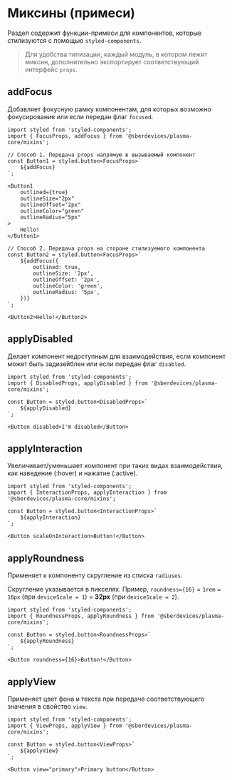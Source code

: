 
<Meta title="Core/Mixins" />


# Миксины (примеси)
Раздел содержит функции-примеси для компонентов, которые стилизуются с помощью ``styled-components``.

> Для удобства типизации, каждый модуль, в котором лежит миксин, дополнительно экспортирует соответствующий интерфейс ``props``.

## addFocus
Добавляет фокусную рамку компонентам, для которых возможно фокусирование или если передан флаг ``focused``.
```tsx
import styled from 'styled-components';
import { FocusProps, addFocus } from '@sberdevices/plasma-core/mixins';

// Способ 1. Передача props напрямую в вызываемый компонент
const Button1 = styled.button<FocusProps>`
    ${addFocus}
`;

<Button1
    outlined={true}
    outlineSize="2px"
    outlineOffset="2px"
    outlineColor="green"
    outlineRadius="5px"
>
    Hello!
</Button1>

// Способ 2. Передача props на стороне стилизуемого компонента
const Button2 = styled.button<FocusProps>`
    ${addFocus({
        outlined: true,
        outlineSize: '2px',
        outlineOffset: '2px',
        outlineColor: 'green',
        outlineRadius: '5px',
    })}
`;

<Button2>Hello!</Button2>
```

## applyDisabled
Делает компонент недоступным для взаимодействия, если компонент может быть задизейблен или если передан флаг ``disabled``.
```tsx
import styled from 'styled-components';
import { DisabledProps, applyDisabled } from '@sberdevices/plasma-core/mixins';

const Button = styled.button<DisabledProps>`
    ${applyDisabled}
`;

<Button disabled>I'm disabled</Button>
```

## applyInteraction
Увеличивает/уменьшает компонент при таких видах взаимодействия, как наведение (:hover) и нажатие (:active).
```tsx
import styled from 'styled-components';
import { InteractionProps, applyInteraction } from '@sberdevices/plasma-core/mixins';

const Button = styled.button<InteractionProps>`
    ${applyInteraction}
`;

<Button scaleOnInteraction>Button!</Button>
```

## applyRoundness
Применяет к компоненту скругление из списка ``radiuses``.

Скругление указывается в пикселях.
Пример, ``roundness={16}`` = ``1rem`` = ``16px`` (при ``deviceScale = 1``) = **32px** (при ``deviceScale = 2``).
```tsx
import styled from 'styled-components';
import { RoundnessProps, applyRoundness } from '@sberdevices/plasma-core/mixins';

const Button = styled.button<RoundnessProps>`
    ${applyRoundness}
`;

<Button roundness={16}>Button!</Button>
```

## applyView
Применяет цвет фона и текста при передаче соответствующего значения в свойство ``view``.
```tsx
import styled from 'styled-components';
import { ViewProps, applyView } from '@sberdevices/plasma-core/mixins';

const Button = styled.button<ViewProps>`
    ${applyView}
`;

<Button view="primary">Primary button</Button>
```
